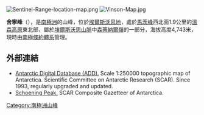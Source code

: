 [[Image:Sentinel-Range-location-map.png|thumb]]
[[Image:Vinson-Map.jpg|thumb]]

{{Coord|78|31|36|S|85|27|57|W|source:GNIS|display=title}}

'''舍寧峰'''（{{lang-en|Schoening Peak}}），是[[南極洲|南極洲]]的山峰，位於[[埃爾斯沃思地|埃爾斯沃思地]]，處於[[馬茨峰|馬茨峰]]西北面1.9公里的[[溫森高原|溫森高原]]東北部，屬於[[埃爾斯沃思山脈|埃爾斯沃思山脈]]中[[森蒂納爾嶺|森蒂納爾嶺]]的一部分，海拔高度4,743米，現時由[[南極條約體系|南極條約體系]]管理。

==外部連結==
* [http://www.add.scar.org Antarctic Digital Database (ADD).] {{Wayback|url=http://www.add.scar.org/ |date=20170305000653 }} Scale 1:250000 topographic map of Antarctica. Scientific Committee on Antarctic Research (SCAR). Since 1993, regularly upgraded and updated.
* [https://data.aad.gov.au/aadc/gaz/scar/display_name.cfm?gaz_id=136327 Schoening Peak.] {{Wayback|url=https://data.aad.gov.au/aadc/gaz/scar/display_name.cfm?gaz_id=136327 |date=20200722061816 }} SCAR Composite Gazetteer of Antarctica.

{{DEFAULTSORT:Schoening Peak}}
[[Category:南極洲山峰|Category:南極洲山峰]]


{{EllsworthLand-geo-stub}}